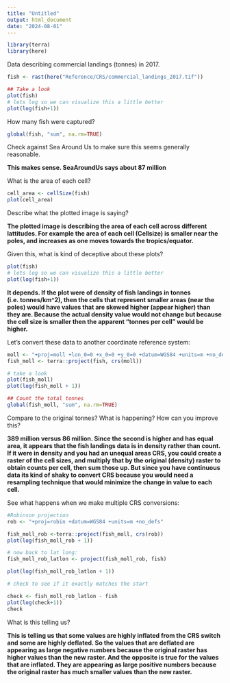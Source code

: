 ```yaml
---
title: "Untitled"
output: html_document
date: "2024-08-01"
---
```


```r

library(terra)
library(here)

```

Data describing commercial landings (tonnes) in 2017.
```r
fish <- rast(here("Reference/CRS/commercial_landings_2017.tif"))

## Take a look
plot(fish)
# lets log so we can visualize this a little better
plot(log(fish+1))
```

How many fish were captured?
```r
global(fish, "sum", na.rm=TRUE)

```
Check against Sea Around Us to make sure this seems generally reasonable.

**This makes sense. SeaAroundUs says about 87 million**

What is the area of each cell?
```r
cell_area <- cellSize(fish)
plot(cell_area)
```
Describe what the plotted image is saying?

**The plotted image is describing the area of each cell across different lattitudes. For example the area of each cell (Cellsize) is smaller near the poles, and increases as one moves towards the tropics/equator.**

Given this, what is kind of deceptive about these plots?
```r
plot(fish)
# lets log so we can visualize this a little better
plot(log(fish+1))

```

**It depends. If the plot were of density of fish landings in tonnes (i.e. tonnes/km^2), then the cells that represent smaller areas (near the poles) would have values that are skewed higher (appear higher) than they are. Because the actual density value would not change but because the cell size is smaller then the apparent "tonnes per cell" would be higher.**


Let's convert these data to another coordinate reference system:
```r
moll <- "+proj=moll +lon_0=0 +x_0=0 +y_0=0 +datum=WGS84 +units=m +no_defs"
fish_moll <- terra::project(fish, crs(moll))

# take a look
plot(fish_moll)
plot(log(fish_moll + 1))

## Count the total tonnes
global(fish_moll, "sum", na.rm=TRUE)


```

Compare to the original tonnes? What is happening? How can you improve this?

**389 million versus 86 million. Since the second is higher and has equal area, it appears that the fish landings data is in density rather than count. If it were in density and you had an unequal areas CRS, you could create a raster of the cell sizes, and multiply that by the original (density) raster to obtain counts per cell, then sum those up. But since you have continuous data its kind of shaky to convert CRS because you would need a resampling technique that would minimize the change in value to each cell.** 

See what happens when we make multiple CRS conversions:

```r
#Robinson projection
rob <- "+proj=robin +datum=WGS84 +units=m +no_defs"

fish_moll_rob <-terra::project(fish_moll, crs(rob))
plot(log(fish_moll_rob + 1))

# now back to lat long:
fish_moll_rob_latlon <- project(fish_moll_rob, fish)

plot(log(fish_moll_rob_latlon + 1))

# check to see if it exactly matches the start

check <- fish_moll_rob_latlon - fish
plot(log(check+1))
check


```

What is this telling us?

**This is telling us that some values are highly inflated from the CRS switch and some are highly deflated. So the values that are deflated are appearing as large negative numbers because the original raster has higher values than the new raster. And the opposite is true for the values that are inflated. They are appearing as large positive numbers because the original raster has much smaller values than the new raster.** 


